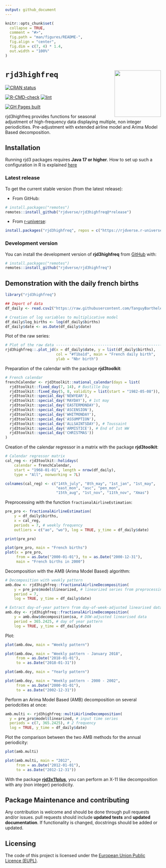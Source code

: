 ```yaml
---
output: github_document
---
```


<!-- README.md is generated from README.Rmd. Please edit that file -->

```r
knitr::opts_chunk$set(
  collapse = TRUE,
  comment = "#>",
  fig.path = "man/figures/README-",
  fig.align = "center",
  fig.dim = c(7, 4) * 1.4,
  out.width = "100%"
)
```

# `rjd3highfreq` <a href="https://rjdverse.github.io/rjd3highfreq/"><img src="man/figures/logo.png" align="right" height="150" style="float:right; height:150px;"/></a>

<!-- badges: start -->
[![CRAN status](https://www.r-pkg.org/badges/version/rjd3highfreq)](https://CRAN.R-project.org/package=rjd3highfreq)

[![R-CMD-check](https://github.com/rjdverse/rjd3highfreq/actions/workflows/R-CMD-check.yaml/badge.svg)](https://github.com/rjdverse/rjd3highfreq/actions/workflows/R-CMD-check.yaml)
[![lint](https://github.com/rjdverse/rjd3highfreq/actions/workflows/lint.yaml/badge.svg)](https://github.com/rjdverse/rjd3highfreq/actions/workflows/lint.yaml)

[![GH Pages built](https://github.com/rjdverse/rjd3highfreq/actions/workflows/pkgdown.yaml/badge.svg)](https://github.com/rjdverse/rjd3highfreq/actions/workflows/pkgdown.yaml)
<!-- badges: end -->


rjd3highfreq provides functions for seasonal adjustment of high-frequency data displaying multiple, non integer periodicities. Pre-adjustment with extended airline model and Arima Model Based decomposition.


## Installation

Running rjd3 packages requires **Java 17 or higher**. How to set up such a configuration in R is explained [here](https://jdemetra-new-documentation.netlify.app/#Rconfig)


### Latest release

To get the current stable version (from the latest release):

- From GitHub:

```r
# install.packages("remotes")
remotes::install_github("rjdverse/rjd3highfreq@*release")
```

- From [r-universe](https://rjdverse.r-universe.dev/rjd3highfreq):

```r
install.packages("rjd3highfreq", repos = c("https://rjdverse.r-universe.dev", "https://cloud.r-project.org"))
```


### Development version

You can install the development version of **rjd3highfreq** from [GitHub](https://github.com/) with:

```r
# install.packages("remotes")
remotes::install_github("rjdverse/rjd3highfreq")
```


## Demonstration with the daily french births

```r
library("rjd3highfreq")
```


```r
## Import of data
df_daily <- read.csv2("https://raw.githubusercontent.com/TanguyBarthelemy/Tsace_RJD_Webinar_Dec22/b5fcf6b14ae47393554950547ef4788a0068a0f6/Data/TS_daily_births_franceM_1968_2020.csv")

# Creation of log variables to multiplicative model
df_daily$log_births <- log(df_daily$births)
df_daily$date <- as.Date(df_daily$date)
``` 


Plot of the raw series:

```r
# Plot of the raw data ----------------------------------------------------
rjd3highfreq::.plot_jd(x = df_daily$date, y = list(df_daily$births),
                       col = "#f1ba1d", main = "French daily birth",
                       ylab = "Nbr birth")
```

Preparation of the calendar with the package **rjd3toolkit**:

```r
# French calendar
frenchCalendar <- rjd3toolkit::national_calendar(days = list(
  rjd3toolkit::fixed_day(7, 14), # Bastille Day
  rjd3toolkit::fixed_day(5, 8, validity = list(start = "1982-05-08")), # End of 2nd WW
  rjd3toolkit::special_day('NEWYEAR'),
  rjd3toolkit::special_day('MAYDAY'), # 1st may
  rjd3toolkit::special_day('EASTERMONDAY'),
  rjd3toolkit::special_day('ASCENSION'),
  rjd3toolkit::special_day('WHITMONDAY'),
  rjd3toolkit::special_day('ASSUMPTION'),
  rjd3toolkit::special_day('ALLSAINTSDAY'), # Toussaint
  rjd3toolkit::special_day('ARMISTICE'), # End of 1st WW
  rjd3toolkit::special_day('CHRISTMAS'))
)
```

Creation of the calendar regressor in a matrix with the package **rjd3toolkit**:

```r
# Calendar regressor matrix
cal_reg <- rjd3toolkit::holidays(
    calendar = frenchCalendar,
    start = "1968-01-01", length = nrow(df_daily),
    type = "All", nonworking = 7L)

colnames(cal_reg) <- c("14th_july", "8th_may", "1st_jan", "1st_may",
                       "east_mon", "asc", "pen_mon",
                       "15th_aug", "1st_nov", "11th_nov", "Xmas")
```

Preprocessing with the function `fractionalAirlineEstimation`:

```r
pre_pro <- fractionalAirlineEstimation(
    y = df_daily$births,
    x = cal_reg,
    periods = 7, # weekly frequency
    outliers = c("ao", "wo"), log = TRUE, y_time = df_daily$date)

print(pre_pro)
```

```r
plot(pre_pro, main = "French births")
plot(x = pre_pro,
     from = as.Date("2000-01-01"), to = as.Date("2000-12-31"),
     main = "French births in 2000")
```


Decomposition with the AMB (Arima Model Based) algorithm:

```r
# Decomposition with weekly pattern
amb.dow <- rjd3highfreq::fractionalAirlineDecomposition(
    y = pre_pro$model$linearized, # linearized series from preprocessing
    period = 7,
    log = TRUE, y_time = df_daily$date)

# Extract day-of-year pattern from day-of-week-adjusted linearised data
amb.doy <- rjd3highfreq::fractionalAirlineDecomposition(
    y = amb.dow$decomposition$sa, # DOW-adjusted linearised data
    period = 365.2425, # day of year pattern
    log = TRUE, y_time = df_daily$date)
```


Plot:

```r
plot(amb.dow, main = "Weekly pattern")
```

```r
plot(amb.dow, main = "Weekly pattern - January 2018",
     from = as.Date("2018-01-01"),
     to = as.Date("2018-01-31"))
```

```r
plot(amb.doy, main = "Yearly pattern")
```

```r
plot(amb.doy, main = "Weekly pattern - 2000 - 2002",
     from = as.Date("2000-01-01"),
     to = as.Date("2002-12-31"))
```

Perform an Arima Model Based (AMB) decomposition on several periodcities at once:

```r
amb.multi <- rjd3highfreq::multiAirlineDecomposition(
  y = pre_pro$model$linearized, # input time series
  periods = c(7, 365.2425), # 2 frequency
  log = TRUE, y_time = df_daily$date)
```


Plot the comparison between the two AMB methods for the annual periodicity:

```r
plot(amb.multi)
```

```r
plot(amb.multi, main = "2012",
     from = as.Date("2012-01-01"),
     to = as.Date("2012-12-31"))
```


With the package [**rjd3x11plus**](https://github.com/rjdverse/rjd3x11plus), you can perform an X-11 like decomposition with any (non integer) periodicity.


## Package Maintenance and contributing

Any contribution is welcome and should be done through pull requests and/or issues.
pull requests should include **updated tests** and **updated documentation**. If functionality is changed, docstrings should be added or updated.


## Licensing

The code of this project is licensed under the [European Union Public Licence (EUPL)](https://joinup.ec.europa.eu/collection/eupl/eupl-text-eupl-12).
